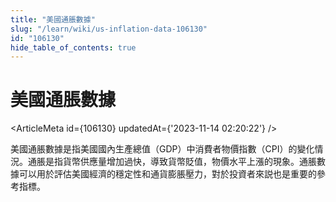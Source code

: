 ```yaml
---
title: "美國通脹數據"
slug: "/learn/wiki/us-inflation-data-106130"
id: "106130"
hide_table_of_contents: true
---
```



# 美國通脹數據

<ArticleMeta id={106130} updatedAt={'2023-11-14 02:20:22'} />
<div className='border-solid border-b border-t-0 my-4 border-[var(--ifm-color-gray-300)]' />

美國通脹數據是指美國國內生產總值（GDP）中消費者物價指數（CPI）的變化情況。通脹是指貨幣供應量增加過快，導致貨幣貶值，物價水平上漲的現象。通脹數據可以用於評估美國經濟的穩定性和通貨膨脹壓力，對於投資者來説也是重要的參考指標。
